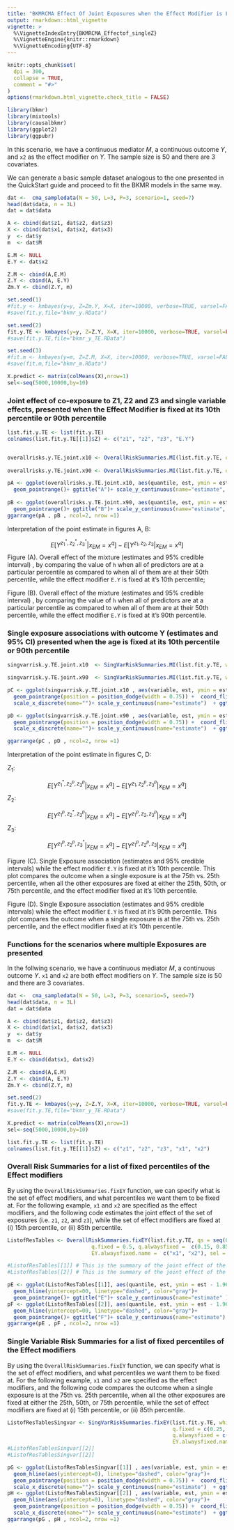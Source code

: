 ```yaml
---
title: "BKMRCMA Effect Of Joint Exposures when the Effect Modifier is Fixed"
output: rmarkdown::html_vignette
vignette: >
  %\VignetteIndexEntry{BKMRCMA_Effectof_singleZ}
  %\VignetteEngine{knitr::rmarkdown}
  %\VignetteEncoding{UTF-8}
---
```

 
```r
knitr::opts_chunk$set(
  dpi = 300, 
  collapse = TRUE,
  comment = "#>"
)
options(rmarkdown.html_vignette.check_title = FALSE)
```

```r
library(bkmr)
library(mixtools)
library(causalbkmr)
library(ggplot2)
library(ggpubr)
```

In this scenario, we have a continuous mediator $M$, a continuous outcome $Y$, and `x2` as the effect modifier on $Y$. The sample size is 50 and there are 3 covariates. 

We can generate a basic sample dataset analogous to the one presented in the QuickStart guide and proceed to fit the BKMR models in the same way. 
 
```r
dat <-  cma_sampledata(N = 50, L=3, P=3, scenario=1, seed=7) 
head(dat$data, n = 3L)
dat = dat$data

A <- cbind(dat$z1, dat$z2, dat$z3)
X <- cbind(dat$x1, dat$x2, dat$x3)
y  <- dat$y
m  <- dat$M 

E.M <- NULL
E.Y <- dat$x2

Z.M <- cbind(A,E.M) 
Z.Y <- cbind(A, E.Y) 
Zm.Y <- cbind(Z.Y, m)

set.seed(1)
#fit.y <- kmbayes(y=y, Z=Zm.Y, X=X, iter=10000, verbose=TRUE, varsel=FALSE) 
#save(fit.y,file="bkmr_y.RData")

set.seed(2)
fit.y.TE <- kmbayes(y=y, Z=Z.Y, X=X, iter=10000, verbose=TRUE, varsel=FALSE) 
#save(fit.y.TE,file="bkmr_y_TE.RData")

set.seed(3)
#fit.m <- kmbayes(y=m, Z=Z.M, X=X, iter=10000, verbose=TRUE, varsel=FALSE) 
#save(fit.m,file="bkmr_m.RData")

X.predict <- matrix(colMeans(X),nrow=1)
sel<-seq(5000,10000,by=10)
```

 

### Joint effect of co-exposure to Z1, Z2 and Z3 and single variable effects, presented when the Effect Modifier is fixed at its 10th percentile or 90th percentile

```r
list.fit.y.TE <- list(fit.y.TE) 
colnames(list.fit.y.TE[[1]]$Z) <- c("z1", "z2", "z3", "E.Y")


overallrisks.y.TE.joint.x10 <- OverallRiskSummaries.MI(list.fit.y.TE, qs = seq(0.1, 0.9, by = 0.05), q.fixed = 0.5, q.alwaysfixed = 0.1, index.alwaysfixed = 4, sel = sel, method="approx") 
 
overallrisks.y.TE.joint.x90 <- OverallRiskSummaries.MI(list.fit.y.TE, qs = seq(0.1, 0.9, by = 0.05), q.fixed = 0.5, q.alwaysfixed = 0.9, index.alwaysfixed = 4, sel = sel, method="approx") 
```

```r
pA <- ggplot(overallrisks.y.TE.joint.x10, aes(quantile, est, ymin = est - 1.96*sd, ymax = est + 1.96*sd)) +  geom_hline(yintercept=00, linetype="dashed", color="gray")+ 
  geom_pointrange()+ ggtitle("A")+ scale_y_continuous(name="estimate", limits = c(-1.3, 1.8)) 
 
pB <- ggplot(overallrisks.y.TE.joint.x90, aes(quantile, est, ymin = est - 1.96*sd, ymax = est + 1.96*sd)) +  geom_hline(yintercept=00, linetype="dashed", color="gray")+ 
  geom_pointrange()+ ggtitle("B")+ scale_y_continuous(name="estimate", limits = c(-1.3, 1.8))  
ggarrange(pA , pB , ncol=2, nrow =1)
```

Interpretation of the point estimate in figures A, B:

$$E[Y^{z_1^*, z_2^*, z_3^*}|x_{EM} = x^q] - E[Y^{z_1, z_2, z_3}|x_{EM} = x^q]$$
Figure (A). Overall effect of the mixture (estimates and 95% credible interval) , by comparing the value of `h` when all of predictors are at a particular percentile as compared to when all of them are at their 50th percentile, while the effect modifier `E.Y` is fixed at it's 10th percentile;


Figure (B). Overall effect of the mixture (estimates and 95% credible interval) , by comparing the value of `h` when all of predictors are at a particular percentile as compared to when all of them are at their 50th percentile, while the effect modifier `E.Y` is fixed at it's 90th percentile. 



### Single exposure associations with outcome Y (estimates and 95% CI) presented when the age is fixed at its 10th percentile or 90th percentile


```r
singvarrisk.y.TE.joint.x10  <- SingVarRiskSummaries.MI(list.fit.y.TE, which.z=c(1,2,3), qs.diff = c(0.25, 0.75), q.fixed = c(0.25, 0.50, 0.75), q.alwaysfixed = 0.1, index.alwaysfixed = 4, sel=sel, method = "approx")

singvarrisk.y.TE.joint.x90  <- SingVarRiskSummaries.MI(list.fit.y.TE, which.z=c(1,2,3), qs.diff = c(0.25, 0.75), q.fixed = c(0.25, 0.50, 0.75), q.alwaysfixed = 0.9, index.alwaysfixed = 4, sel=sel, method = "approx")
```

```r
pC <- ggplot(singvarrisk.y.TE.joint.x10 , aes(variable, est, ymin = est - 1.96*sd,  ymax = est + 1.96*sd, col = q.fixed)) +  geom_hline(aes(yintercept=0), linetype="dashed", color="gray")+ 
  geom_pointrange(position = position_dodge(width = 0.75)) +  coord_flip() + ggtitle("")+ theme(legend.position="none")+
  scale_x_discrete(name="")+ scale_y_continuous(name="estimate")  + ggtitle("C")

pD <- ggplot(singvarrisk.y.TE.joint.x90 , aes(variable, est, ymin = est - 1.96*sd,  ymax = est + 1.96*sd, col = q.fixed)) +  geom_hline(aes(yintercept=0), linetype="dashed", color="gray")+ 
  geom_pointrange(position = position_dodge(width = 0.75)) +  coord_flip() + ggtitle("")+ 
  scale_x_discrete(name="")+ scale_y_continuous(name="estimate")  + ggtitle("D") 

ggarrange(pC , pD , ncol=2, nrow =1)

```

Interpretation of the point estimate in figures C, D:

$Z_1$:

$$E[Y^{z_1^*, z_2^p, z_3^p}|x_{EM} = x^q] - E[Y^{z_1, z_2^p, z_3^p}|x_{EM} = x^q]$$
$Z_2$:

$$E[Y^{z_1^p, z_2^*, z_3^p}|x_{EM} = x^q] - E[Y^{z_1^p, z_2, z_3^p}|x_{EM} = x^q]$$
$Z_3$:

$$E[Y^{z_1^p, z_2^p, z_3^*}|x_{EM} = x^q] - E[Y^{z_1^p, z_2^p, z_3}|x_{EM} = x^q]$$


Figure (C). Single Exposure association (estimates and 95% credible intervals) while the effect modifier `E.Y` is fixed at it's 10th percentile. This plot compares the outcome when a single exposure is at the 75th vs. 25th percentile, when all the other exposures are fixed at either the 25th, 50th, or 75th percentile, and the effect modifier fixed at it's 10th percentile. 


Figure (D).  Single Exposure association (estimates and 95% credible intervals) while the effect modifier `E.Y` is fixed at it's 90th percentile. This plot compares the outcome when a single exposure is at the 75th vs. 25th percentile, and the effect modifier fixed at it's 10th percentile. 


### Functions for the scenarios where multiple Exposures are presented

In the follwing scenario, we have a continuous mediator $M$, a continuous outcome $Y$. `x1` and `x2` are both effect modifiers on $Y$. The sample size is 50 and there are 3 covariates. 

```r
dat <-  cma_sampledata(N = 50, L=3, P=3, scenario=5, seed=7) 
head(dat$data, n = 3L)
dat = dat$data

A <- cbind(dat$z1, dat$z2, dat$z3)
X <- cbind(dat$x1, dat$x2, dat$x3)
y  <- dat$y
m  <- dat$M 

E.M <- NULL
E.Y <- cbind(dat$x1, dat$x2)

Z.M <- cbind(A,E.M) 
Z.Y <- cbind(A, E.Y) 
Zm.Y <- cbind(Z.Y, m)

set.seed(2)
fit.y.TE <- kmbayes(y=y, Z=Z.Y, X=X, iter=10000, verbose=TRUE, varsel=FALSE) 
#save(fit.y.TE,file="bkmr_y_TE.RData")

X.predict <- matrix(colMeans(X),nrow=1)
sel<-seq(5000,10000,by=10)

list.fit.y.TE <- list(fit.y.TE)  
colnames(list.fit.y.TE[[1]]$Z) <- c("z1", "z2", "z3", "x1", "x2")
```

### Overall Risk Summaries for a list of fixed percentiles of the Effect modifiers

By using the  `OverallRiskSummaries.fixEY` function, we can specify what is the set of effect modifiers, and what percentiles we want them to be fixed at. For the following example, `x1` and `x2` are specified as the effect modifiers, and the following code estimates the joint effect of the set of exposures (i.e. `z1`, `z2`, and `z3`), while the set of effect modifiers are fixed at (i) 15th percentile, or (ii) 85th percentile.  

```r
ListofResTables <- OverallRiskSummaries.fixEY(list.fit.y.TE, qs = seq(0.1, 0.9, by = 0.05), 
                           q.fixed = 0.5, q.alwaysfixed =  c(0.15, 0.85), 
                           EY.alwaysfixed.name =  c("x1", "x2"), sel = sel, method="approx")  
```


```r
#ListofResTables[[1]] # This is the summary of the joint effect of the exposures when the set of effect modifiers are fixed at 15th percentile (in this example) 
#ListofResTables[[2]] # This is the summary of the joint effect of the exposures when the set of effect modifiers are fixed at 85th percentile (in this example) 

pE <- ggplot(ListofResTables[[1]], aes(quantile, est, ymin = est - 1.96*sd, ymax = est + 1.96*sd)) +  
  geom_hline(yintercept=00, linetype="dashed", color="gray")+ 
  geom_pointrange()+ ggtitle("E")+ scale_y_continuous(name="estimate" )  
pF <- ggplot(ListofResTables[[2]], aes(quantile, est, ymin = est - 1.96*sd, ymax = est + 1.96*sd)) +  
  geom_hline(yintercept=00, linetype="dashed", color="gray")+ 
  geom_pointrange()+ ggtitle("F")+ scale_y_continuous(name="estimate") 
ggarrange(pE , pF , ncol=2, nrow =1)
```

### Single Variable Risk Summaries for a list of fixed percentiles of the Effect modifiers

By using the  `OverallRiskSummaries.fixEY` function, we can specify what is the set of effect modifiers, and what percentiles we want them to be fixed at. For the following example, `x1` and `x2` are specified as the effect modifiers, and the following code compares the outcome when a single exposure is at the 75th vs. 25th percentile, when all the other exposures are fixed at either the 25th, 50th, or 75th percentile, while the set of effect modifiers are fixed at (i) 15th percentile, or (ii) 85th percentile.  
```r
ListofResTablesSingvar <- SingVarRiskSummaries.fixEY(list.fit.y.TE, which.z = c(1,2,3), qs.diff = c(0.25, 0.75), 
                                                     q.fixed = c(0.25, 0.50, 0.75), 
                                                     q.alwaysfixed = c(0.15, 0.85), z.names = c("z1", "z2", "z3"), 
                                                     EY.alwaysfixed.name =  c("x1", "x2"), sel = sel, method="approx") 
#ListofResTablesSingvar[[2]] 
#ListofResTablesSingvar[[2]]

pG <- ggplot(ListofResTablesSingvar[[1]] , aes(variable, est, ymin = est - 1.96*sd,  ymax = est + 1.96*sd, col = q.fixed)) +  
  geom_hline(aes(yintercept=0), linetype="dashed", color="gray")+ 
  geom_pointrange(position = position_dodge(width = 0.75)) +  coord_flip() + ggtitle("")+ 
  scale_x_discrete(name="")+ scale_y_continuous(name="estimate")  + ggtitle("G") 
pH <- ggplot(ListofResTablesSingvar[[2]] , aes(variable, est, ymin = est - 1.96*sd,  ymax = est + 1.96*sd, col = q.fixed)) +  
  geom_hline(aes(yintercept=0), linetype="dashed", color="gray")+ 
  geom_pointrange(position = position_dodge(width = 0.75)) +  coord_flip() + ggtitle("")+ 
  scale_x_discrete(name="")+ scale_y_continuous(name="estimate")  + ggtitle("H") 
ggarrange(pG , pH , ncol=2, nrow =1)
```


